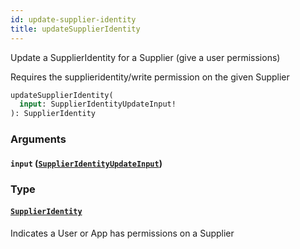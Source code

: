 ```yaml
---
id: update-supplier-identity
title: updateSupplierIdentity
---
```


Update a SupplierIdentity for a Supplier (give a user permissions)

Requires the supplieridentity/write permission on the given Supplier

```graphql
updateSupplierIdentity(
  input: SupplierIdentityUpdateInput!
): SupplierIdentity

```

### Arguments

#### `input` ([`SupplierIdentityUpdateInput`](/developers/supplier-apis/supply-api/graphql/reference/inputs/supplier-identity-update-input))

### Type

#### [`SupplierIdentity`](/developers/supplier-apis/supply-api/graphql/reference/objects/supplier-identity)

Indicates a User or App has permissions on a Supplier
